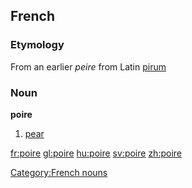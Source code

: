 ==French==
===Etymology===
From an earlier ''peire'' from Latin [[pirum]]
===Noun===
'''poire''' {{f}}

# [[pear]]

[[Category:French nouns]]

[[fr:poire]]
[[gl:poire]]
[[hu:poire]]
[[sv:poire]]
[[zh:poire]]